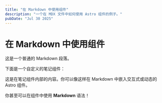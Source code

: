 ```yaml
---
title: "在 Markdown 中使用组件"
description: "一个在 MDX 文件中如何使用 Astro 组件的例子。"
pubDate: "Jul 30 2025"
---
```



# 在 Markdown 中使用组件

这是一个普通的 Markdown 段落。

下面是一个自定义的笔记组件：

<Note title="重要提示">
  这是在笔记组件内部的内容。你可以像这样在 Markdown 中嵌入交互式或动态的 Astro 组件。
</Note>

你甚至可以在组件中使用 **Markdown** 语法！
